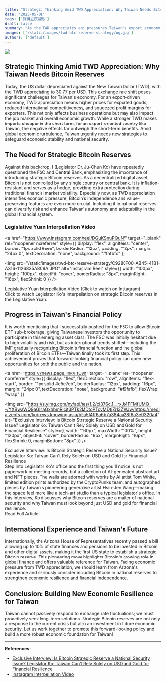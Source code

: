 ```yaml
---
title: "Strategic Thinking Amid TWD Appreciation: Why Taiwan Needs Bitcoin Reserves"
date: '2025-05-01'
tags: ['寶博立院論點']
draft: false
summary: "As the TWD appreciates and pressures Taiwan's export economy, legislator Dr. Ju-Chun Ko advocates for strategic Bitcoin reserves to diversify risk and enhance financial resilience, drawing on international experience to build a stronger economic foundation for Taiwan."
images: ['/static/images/twd-btc-reserve-strategy/og.jpg']
authors: ['default']
---
```


![](/static/images/twd-btc-reserve-strategy/og.jpg)

Strategic Thinking Amid TWD Appreciation: Why Taiwan Needs Bitcoin Reserves
---

Today, the US dollar depreciated against the New Taiwan Dollar (TWD), with the TWD appreciating to 30.77 per USD. This exchange rate shift poses significant challenges for Taiwan's economy. For an export-driven economy, TWD appreciation means higher prices for exported goods, reduced international competitiveness, and squeezed profit margins for exporters. This not only affects business operations but may also impact the job market and overall economic growth. While a stronger TWD makes imports cheaper in the short term, for an export-oriented country like Taiwan, the negative effects far outweigh the short-term benefits. Amid global economic turbulence, Taiwan urgently needs new strategies to safeguard economic stability and national security.

## The Need for Strategic Bitcoin Reserves

Against this backdrop, I (Legislator Dr. Ju-Chun Ko) have repeatedly questioned the FSC and Central Bank, emphasizing the importance of introducing strategic Bitcoin reserves. As a decentralized digital asset, Bitcoin is not controlled by any single country or central bank. It is inflation-resistant and serves as a hedge, providing extra protection during traditional financial market volatility. Especially now, as TWD appreciation intensifies economic pressure, Bitcoin's independence and value-preserving features are even more crucial. Including it in national reserves can diversify risk and enhance Taiwan's autonomy and adaptability in the global financial system.

### Legislative Yuan Interpellation Video

<a
  href="https://www.instagram.com/reel/DGuKSnuPQuN/"
  target="_blank"
  rel="noopener noreferrer"
  style={{
    display: "flex",
    alignItems: "center",
    border: "1px solid #eee",
    borderRadius: "12px",
    padding: "12px",
    margin: "24px 0",
    textDecoration: "none",
    background: "#fafbfc"
  }}
>
  <img
    src="/static/images/twd-btc-reserve-strategy/C9280F00-AB45-41B1-A316-1126835A8C9A.JPG"
    alt="Instagram Reel"
    style={{
      width: "100px",
      height: "100px",
      objectFit: "cover",
      borderRadius: "8px",
      marginRight: "16px",
      flexShrink: 0
    }}
  />
  <div style={{ flex: 1 }}>
    <div style={{ fontWeight: "bold", fontSize: "1.05em", marginBottom: "6px", color: "#222" }}>
      Legislative Yuan Interpellation Video (Click to watch on Instagram)
    </div>
    <div style={{ color: "#555", fontSize: "0.95em" }}>
      Click to watch Legislator Ko's interpellation on strategic Bitcoin reserves in the Legislative Yuan.
    </div>
  </div>
</a>

## Progress in Taiwan's Financial Policy

It is worth mentioning that I successfully pushed for the FSC to allow Bitcoin ETF sub-brokerage, giving Taiwanese investors the opportunity to participate in this emerging asset class. The FSC was initially hesitant due to high volatility and risk, but as international trends shifted—including the IMF gradually recognizing Bitcoin's financial function and the global proliferation of Bitcoin ETFs—Taiwan finally took its first step. This achievement proves that forward-looking financial policy can open new opportunities for both the public and the nation.

<a
  href="https://ynews.page.link/FfD9n"
  target="_blank"
  rel="noopener noreferrer"
  style={{
    display: "flex",
    flexDirection: "row",
    alignItems: "flex-start",
    border: "1px solid #e5e7eb",
    borderRadius: "12px",
    padding: "16px",
    margin: "24px 0",
    textDecoration: "none",
    background: "#f9fafb",
    flexWrap: "wrap"
  }}
>
  <img
    src="https://s.yimg.com/ny/api/res/1.2/cI376c.1__rxJt4FFMfUMQ--/YXBwaWQ9aGlnaGxhbmRlcjt3PTk2MDtoPTcyMDtjZj13ZWJw/https://media.zenfs.com/ko/news.knowing.asia/b9a5f4ff6a6b7a384aa28f6a3e0320a4"
    alt="Exclusive Interview: Is Bitcoin Strategic Reserve a National Security Issue? Legislator Ko: Taiwan Can't Rely Solely on USD and Gold for Financial Resilience"
    style={{
      width: "160px",
      maxWidth: "100%",
      height: "120px",
      objectFit: "cover",
      borderRadius: "8px",
      marginRight: "16px",
      flexShrink: 0,
      marginBottom: "8px"
    }}
  />
  <div style={{ flex: 1, minWidth: "180px" }}>
    <div style={{ fontWeight: "bold", fontSize: "1.1em", marginBottom: "8px", color: "#2563eb" }}>
      Exclusive Interview: Is Bitcoin Strategic Reserve a National Security Issue? Legislator Ko: Taiwan Can't Rely Solely on USD and Gold for Financial Resilience
    </div>
    <div style={{ color: "#444", fontSize: "0.98em", marginBottom: "8px" }}>
      Step into Legislator Ko's office and the first thing you'll notice is not paperwork or meeting records, but a collection of AI-generated abstract art and NFT pieces. The walls are adorned with works by AI artist Tom White, limited edition prints authorized by the CryptoPunks team, and autographed pieces by Taiwan's pioneering generative artist Hsin-Jen Wang—making the space feel more like a tech-art studio than a typical legislator's office. In this interview, Ko discusses why Bitcoin reserves are a matter of national security and why Taiwan must look beyond just USD and gold for financial resilience.
    </div>
    <div style={{ color: "#2563eb", fontWeight: "bold" }}>Read Full Article</div>
  </div>
</a>

## International Experience and Taiwan's Future

Internationally, the Arizona House of Representatives recently passed a bill allowing up to 10% of state finances and pensions to be invested in Bitcoin and other digital assets, making it the first US state to establish a strategic Bitcoin reserve. This pioneering move highlights Bitcoin's growing role in global finance and offers valuable reference for Taiwan. Facing economic pressure from TWD appreciation, we should learn from Arizona's experience and seriously consider including Bitcoin in national reserves to strengthen economic resilience and financial independence.

## Conclusion: Building New Economic Resilience for Taiwan

Taiwan cannot passively respond to exchange rate fluctuations; we must proactively seek long-term solutions. Strategic Bitcoin reserves are not only a response to the current crisis but also an investment in future economic security. Let us work together to promote this forward-looking policy and build a more robust economic foundation for Taiwan!

---

**References:**  
- [Exclusive Interview: Is Bitcoin Strategic Reserve a National Security Issue? Legislator Ko: Taiwan Can't Rely Solely on USD and Gold for Financial Resilience](https://ynews.page.link/FfD9n)
- [Instagram Interpellation Video](https://www.instagram.com/reel/DGuKSnuPQuN/) 